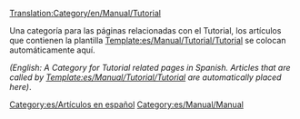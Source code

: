 [[Translation:Category/en/Manual/Tutorial]]

Una categoría para las páginas relacionadas con el Tutorial, los artículos que contienen la plantilla [[Template:es/Manual/Tutorial/Tutorial]] se colocan automáticamente aquí.

''(English: A Category for Tutorial related pages in Spanish. Articles that are called by [[Template:es/Manual/Tutorial/Tutorial]] are automatically placed here)''.

[[Category:es/Artículos en español]]
[[Category:es/Manual/Manual]]